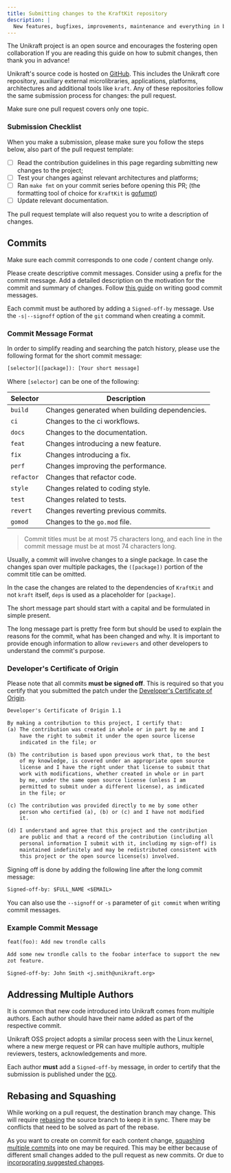 ```yaml
---
title: Submitting changes to the KraftKit repository 
description: |
  New features, bugfixes, improvements, maintenance and everything in between as contributions are welcome!
---
```


The Unikraft project is an open source and encourages the fostering open collaboration
If you are reading this guide on how to submit changes, then thank you in advance!

Unikraft's source code is hosted on [GitHub](https://github.com).
This includes the Unikraft core repository, auxiliary external microlibraries, applications, platforms, architectures and additional tools like `kraft`.
Any of these repositories follow the same submission process for changes: the pull request.

Make sure one pull request covers only one topic.

### Submission Checklist

When you make a submission, please make sure you follow the steps below, also part of the pull request template:

- [ ] Read the contribution guidelines in this page regarding submitting new changes to the project;
- [ ] Test your changes against relevant architectures and platforms;
- [ ] Ran `make fmt` on your commit series before opening this PR; (the formatting tool of choice for `KraftKit` is [gofumpt](https://github.com/mvdan/gofumpt))
- [ ] Update relevant documentation.

The pull request template will also request you to write a description of changes.

## Commits

Make sure each commit corresponds to one code / content change only.

Please create descriptive commit messages.
Consider using a prefix for the commit message.
Add a detailed description on the motivation for the commit and summary of changes.
Follow [this guide](https://cbea.ms/git-commit/) on writing good commit messages.

Each commit must be authored by adding a `Signed-off-by` message.
Use the `-s|--signoff` option of the `git` command when creating a commit.

### Commit Message Format

In order to simplify reading and searching the patch history, please use the following format for the short commit message:

```txt
[selector]([package]): [Your short message]
```

Where `[selector]` can be one of the following:

| Selector    | Description                                   |
|-------------|-----------------------------------------------|
| `build`     | Changes generated when building dependencies. |
| `ci`        | Changes to the ci workflows.                  |
| `docs`      | Changes to the documentation.                 |
| `feat`      | Changes introducing a new feature.            |
| `fix`       | Changes introducing a fix.                    |
| `perf`      | Changes improving the performance.            |
| `refactor`  | Changes that refactor code.                   |
| `style`     | Changes related to coding style.              |
| `test`      | Changes related to tests.                     |
| `revert`    | Changes reverting previous commits.           |
| `gomod`     | Changes to the `go.mod` file.                 |

> Commit titles must be at most 75 characters long, and each line in the commit message must be at most 74 characters long.

Usually, a commit will involve changes to a single package.
In case the changes span over multiple packages, the ``([package])`` portion of the commit title can be omitted.

In the case the changes are related to the dependencies of `KraftKit` and not `kraft` itself, `deps` is used as a placeholder for `[package]`.

The short message part should start with a capital and be formulated in simple present.

The long message part is pretty free form but should be used to explain the reasons for the commit, what has been changed and why.
It is important to provide enough information to allow `reviewers` and other developers to understand the commit's purpose.

### Developer's Certificate of Origin

Please note that all commits **must be signed off**.
This is required so that you certify that you submitted the patch under the [Developer's Certificate of Origin](https://www.kernel.org/doc/html/latest/process/submitting-patches.html#developer-s-certificate-of-origin-1-1).

```txt
Developer's Certificate of Origin 1.1

By making a contribution to this project, I certify that:
(a) The contribution was created in whole or in part by me and I
    have the right to submit it under the open source license
    indicated in the file; or

(b) The contribution is based upon previous work that, to the best
    of my knowledge, is covered under an appropriate open source
    license and I have the right under that license to submit that
    work with modifications, whether created in whole or in part
    by me, under the same open source license (unless I am
    permitted to submit under a different license), as indicated
    in the file; or

(c) The contribution was provided directly to me by some other
    person who certified (a), (b) or (c) and I have not modified
    it.

(d) I understand and agree that this project and the contribution
    are public and that a record of the contribution (including all
    personal information I submit with it, including my sign-off) is
    maintained indefinitely and may be redistributed consistent with
    this project or the open source license(s) involved.
```

Signing off is done by adding the following line after the long commit message:

```txt
Signed-off-by: $FULL_NAME <$EMAIL>
```

You can also use the `--signoff` or `-s` parameter of `git commit` when writing commit messages.

### Example Commit Message

```txt
feat(foo): Add new trondle calls

Add some new trondle calls to the foobar interface to support the new
zot feature.

Signed-off-by: John Smith <j.smith@unikraft.org>
```

## Addressing Multiple Authors

It is common that new code introduced into Unikraft comes from multiple authors.
Each author should have their name added as part of the respective commit.

Unikraft OSS project adopts a similar process seen with the Linux kernel, where a new merge request or PR can have multiple authors, multiple reviewers, testers, acknowledgements and more.

Each author **must** add a `Signed-off-by` message, in order to certify that the submission is published under the [`DCO`](https://wiki.linuxfoundation.org/dco).

## Rebasing and Squashing

While working on a pull request, the destination branch may change.
This will require [rebasing](https://docs.github.com/en/get-started/using-git/about-git-rebase) the source branch to keep it in sync.
There may be conflicts that need to be solved as part of the rebase.

As you want to create on commit for each content change, [squashing multiple commits](https://docs.github.com/en/desktop/contributing-and-collaborating-using-github-desktop/managing-commits/squashing-commits) into one may be required.
This may be either because of different small changes added to the pull request as new commits.
Or due to [incorporating suggested changes](/docs/contributing/suggest-changes).
